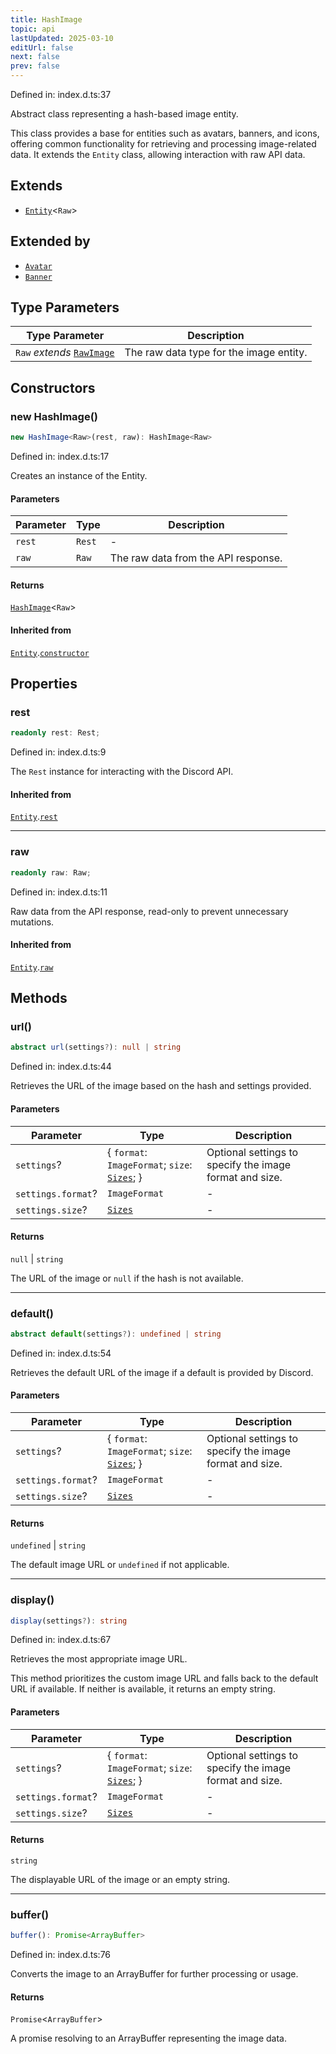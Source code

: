```yaml
---
title: HashImage
topic: api
lastUpdated: 2025-03-10
editUrl: false
next: false
prev: false
---
```


Defined in: index.d.ts:37

Abstract class representing a hash-based image entity.

This class provides a base for entities such as avatars, banners, and icons,
offering common functionality for retrieving and processing image-related data.
It extends the `Entity` class, allowing interaction with raw API data.

## Extends

- [`Entity`](/api/classes/stable/classes/entity/)\<`Raw`\>

## Extended by

- [`Avatar`](/api/classes/stable/classes/avatar/)
- [`Banner`](/api/classes/stable/classes/banner/)

## Type Parameters

| Type Parameter | Description |
| ------ | ------ |
| `Raw` *extends* [`RawImage`](/api/classes/stable/interfaces/rawimage/) | The raw data type for the image entity. |

## Constructors

### new HashImage()

```ts
new HashImage<Raw>(rest, raw): HashImage<Raw>
```

Defined in: index.d.ts:17

Creates an instance of the Entity.

#### Parameters

| Parameter | Type | Description |
| ------ | ------ | ------ |
| `rest` | `Rest` | - |
| `raw` | `Raw` | The raw data from the API response. |

#### Returns

[`HashImage`](/api/classes/stable/classes/hashimage/)\<`Raw`\>

#### Inherited from

[`Entity`](/api/classes/stable/classes/entity/).[`constructor`](/api/classes/stable/classes/entity/#constructors)

## Properties

### rest

```ts
readonly rest: Rest;
```

Defined in: index.d.ts:9

The `Rest` instance for interacting with the Discord API.

#### Inherited from

[`Entity`](/api/classes/stable/classes/entity/).[`rest`](/api/classes/stable/classes/entity/#rest-1)

***

### raw

```ts
readonly raw: Raw;
```

Defined in: index.d.ts:11

Raw data from the API response, read-only to prevent unnecessary mutations.

#### Inherited from

[`Entity`](/api/classes/stable/classes/entity/).[`raw`](/api/classes/stable/classes/entity/#raw-1)

## Methods

### url()

```ts
abstract url(settings?): null | string
```

Defined in: index.d.ts:44

Retrieves the URL of the image based on the hash and settings provided.

#### Parameters

| Parameter | Type | Description |
| ------ | ------ | ------ |
| `settings`? | \{ `format`: `ImageFormat`; `size`: [`Sizes`](/api/classes/stable/type-aliases/sizes/); \} | Optional settings to specify the image format and size. |
| `settings.format`? | `ImageFormat` | - |
| `settings.size`? | [`Sizes`](/api/classes/stable/type-aliases/sizes/) | - |

#### Returns

`null` \| `string`

The URL of the image or `null` if the hash is not available.

***

### default()

```ts
abstract default(settings?): undefined | string
```

Defined in: index.d.ts:54

Retrieves the default URL of the image if a default is provided by Discord.

#### Parameters

| Parameter | Type | Description |
| ------ | ------ | ------ |
| `settings`? | \{ `format`: `ImageFormat`; `size`: [`Sizes`](/api/classes/stable/type-aliases/sizes/); \} | Optional settings to specify the image format and size. |
| `settings.format`? | `ImageFormat` | - |
| `settings.size`? | [`Sizes`](/api/classes/stable/type-aliases/sizes/) | - |

#### Returns

`undefined` \| `string`

The default image URL or `undefined` if not applicable.

***

### display()

```ts
display(settings?): string
```

Defined in: index.d.ts:67

Retrieves the most appropriate image URL.

This method prioritizes the custom image URL and falls back to the default
URL if available. If neither is available, it returns an empty string.

#### Parameters

| Parameter | Type | Description |
| ------ | ------ | ------ |
| `settings`? | \{ `format`: `ImageFormat`; `size`: [`Sizes`](/api/classes/stable/type-aliases/sizes/); \} | Optional settings to specify the image format and size. |
| `settings.format`? | `ImageFormat` | - |
| `settings.size`? | [`Sizes`](/api/classes/stable/type-aliases/sizes/) | - |

#### Returns

`string`

The displayable URL of the image or an empty string.

***

### buffer()

```ts
buffer(): Promise<ArrayBuffer>
```

Defined in: index.d.ts:76

Converts the image to an ArrayBuffer for further processing or usage.

#### Returns

`Promise`\<`ArrayBuffer`\>

A promise resolving to an ArrayBuffer representing the image data.
